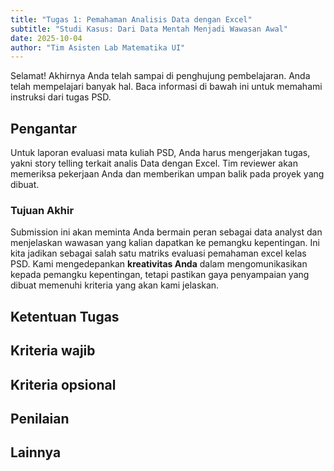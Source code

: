 ```yaml
---
title: "Tugas 1: Pemahaman Analisis Data dengan Excel"
subtitle: "Studi Kasus: Dari Data Mentah Menjadi Wawasan Awal"
date: 2025-10-04
author: "Tim Asisten Lab Matematika UI"
---
```


:::{.justify}
Selamat! Akhirnya Anda telah sampai di penghujung pembelajaran. Anda telah mempelajari banyak hal.
Baca informasi di bawah ini untuk memahami instruksi dari tugas PSD.
:::

::: {.panel-tabset}

## Pengantar

:::{.justify}

Untuk laporan evaluasi mata kuliah PSD, Anda harus mengerjakan tugas, yakni story telling terkait analis Data dengan Excel. Tim reviewer akan memeriksa pekerjaan Anda dan memberikan umpan balik pada proyek yang dibuat.

:::

### Tujuan Akhir

:::{.justify}

Submission ini akan meminta Anda bermain peran sebagai data analyst dan menjelaskan wawasan yang kalian dapatkan ke pemangku kepentingan. Ini kita jadikan sebagai salah satu matriks evaluasi pemahaman excel kelas PSD. Kami mengedepankan **kreativitas Anda** dalam mengomunikasikan kepada pemangku kepentingan, tetapi pastikan gaya penyampaian yang dibuat memenuhi kriteria yang akan kami jelaskan.

:::

## Ketentuan Tugas
## Kriteria wajib
## Kriteria opsional
## Penilaian 
## Lainnya


:::